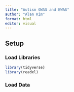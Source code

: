 ```yaml
---
title: "Autism GWAS and EWAS"
author: "Alan Kim"
format: html
editor: visual
---
```


## Setup

### Load Libraries
```r
library(tidyverse)
library(readxl)
```
### Load Data
```r

```

